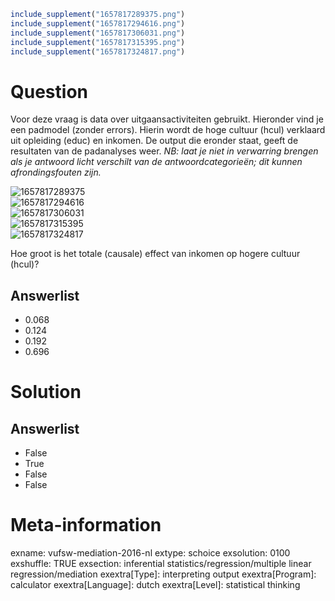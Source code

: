 ```{r, echo = FALSE, results = "hide"}
include_supplement("1657817289375.png")
include_supplement("1657817294616.png")
include_supplement("1657817306031.png")
include_supplement("1657817315395.png")
include_supplement("1657817324817.png")
```

Question
========
Voor deze vraag is data over uitgaansactiviteiten gebruikt. Hieronder
vind je een padmodel (zonder errors). Hierin wordt de hoge cultuur
(hcul) verklaard uit opleiding (educ) en inkomen. De output die eronder
staat, geeft de resultaten van de padanalyses weer. *NB: laat je niet in
verwarring brengen als je antwoord licht verschilt van de
antwoordcategorieën; dit kunnen afrondingsfouten zijn.*  
  
<img src="1657817289375.png" class="fr-fic fr-dii tvcss_2"
alt="1657817289375" />  
<img src="1657817294616.png" class="fr-fic fr-dii tvcss_3"
alt="1657817294616" />  
<img src="1657817306031.png" class="fr-fic fr-dii tvcss_3"
alt="1657817306031" />  
<img src="1657817315395.png" class="fr-fic fr-dii tvcss_3"
alt="1657817315395" />  
<img src="1657817324817.png" class="fr-fic fr-dii tvcss_4"
alt="1657817324817" />  
  
  
Hoe groot is het totale (causale) effect van inkomen op hogere cultuur
(hcul)?

Answerlist
----------
* 0.068
* 0.124
* 0.192
* 0.696

Solution
========










Answerlist
----------
* False
* True
* False
* False

Meta-information
================
exname: vufsw-mediation-2016-nl
extype: schoice
exsolution: 0100
exshuffle: TRUE
exsection: inferential statistics/regression/multiple linear regression/mediation
exextra[Type]: interpreting output
exextra[Program]: calculator
exextra[Language]: dutch
exextra[Level]: statistical thinking

